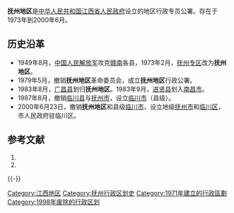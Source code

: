 '''抚州地区'''是[[中华人民共和国|中华人民共和国]][[江西省人民政府|江西省人民政府]]设立的地区行政专员公署。存在于1973年到2000年6月。
==历史沿革==
*1949年8月，[[中国人民解放军|中国人民解放军]]攻克[[赣南|赣南]]各县，1973年2月，[[抚州专区|抚州专区]]改为'''抚州地区'''。
*1979年5月，撤销'''抚州地区'''革命委员会，成立'''抚州地区'''行政公署。
*1983年8月，[[广昌县|广昌县]]划归'''抚州地区'''。1983年9月，[[进贤县|进贤县]]划入[[南昌市|南昌市]]。
*1987年8月，撤销[[临川县|临川县]]与[[抚州市|抚州市]]，设立[[临川市|临川市]]（县级）。
*2000年6月23日，撤销'''抚州地区'''和县级[[临川市|临川市]]，设立地级[[抚州市|抚州市]]和[[临川区|临川区]]，市人民政府驻临川区。
== 参考文献 ==
{{Wikisource|国务院关于同意江西省撤销抚州地区设立地级抚州市的批复}}
# {{Cite book | author = 戴均良等 | title = 《中国古今地名大词典》 | location = 上海 | publisher = 上海辞书出版社 | date = 2005 | language = zh-hans }}
# {{Cite book | author = 史为乐 | title = 《中华人民共和国政区沿革（1949-2002）》 | location = 北京 | publisher = 人民出版社 | date = 2006 | language = zh-hans }}
{{reflist}}
{{-}}

{{江西省历史二级政区|nocat}}
[[Category:江西地区|Category:江西地区]]
[[Category:抚州行政区划史|Category:抚州行政区划史]]

[[Category:1971年建立的行政區劃|Category:1971年建立的行政區劃]]
[[Category:1998年废除的行政区划|Category:1998年废除的行政区划]]